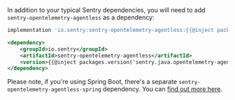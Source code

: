 In addition to your typical Sentry dependencies, you will need to add `sentry-opentelemetry-agentless` as a dependency:

```groovy {tabTitle:Gradle}
implementation 'io.sentry:sentry-opentelemetry-agentless:{{@inject packages.version('sentry.java.opentelemetry-agentless', '8.0.0') }}'
```
```xml {tabTitle:Maven}
<dependency>
    <groupId>io.sentry</groupId>
    <artifactId>sentry-opentelemetry-agentless</artifactId>
    <version>{{@inject packages.version('sentry.java.opentelemetry-agentless', '8.0.0') }}</version>
</dependency>
```

Please note, if you're using Spring Boot, there's a separate `sentry-opentelemetry-agentless-spring` dependency. You can [find out more here](/platforms/java/guides/spring-boot/opentelemetry/setup/agentless/).
